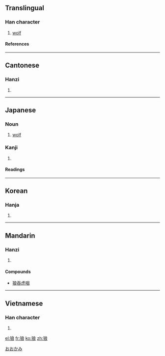 {{see|狼}}

==Translingual==
===Han character===
{{Han char|rn=94|rad=犬|as=07|sn=10|four=4323<sub>2</sub>|canj=大竹戈日女 (KHIAV)}}
# [[wolf]]
====References====
{{Han ref|kx=0712.020|dkj=20432|dj=1124.030|hdz=21350.070|uh=72FC|ud=29436|bh=AF54|bd=44884}}
----
==Cantonese==
===Hanzi===
{{yue-hanzi|jyut=|y=long4}}
# {{defn|Cantonese}}
----
==Japanese==
===Noun===
{{ja-noun|k|hira=おおかみ|rom=ōkami}}

#[[wolf]]
[[Category:ja:Mammals|おおかみ]]
===Kanji===
{{ja-kanji|grade=|rs=犬07}}
# {{defn|Japanese}} 
====Readings====
{{ja-readings|on=[[ろう]] (rō)|kun=[[おおかみ]] (ōkami)}}
----

==Korean==
===Hanja===
{{ko-hanja|hangeul=[[랑]]>[[낭]]|eumhun=이리|rv=rang>nang|mr=rang>nang|y=lang>nang}}
# {{defn|Korean}}
----
==Mandarin==
===Hanzi===
{{cmn-hanzi|pin=[[hǎng]] (hang3), [[láng]] (lang2), [[lǎng]] (lang3), [[làng]] (lang4)|wg=hang<sup>3</sup>, lang<sup>2</sup>, lang<sup>3</sup>, lang<sup>4</sup>}}
# {{defn|Mandarin}}

====Compounds====
* [[狼吞虎咽]]<!-- is this a single word/idiom? -->
----
==Vietnamese==
===Han character===
{{vi-hantu|lang }}
# {{defn|Vietnamese}}

[[el:狼]]
[[fr:狼]]
[[ko:狼]]
[[zh:狼]]